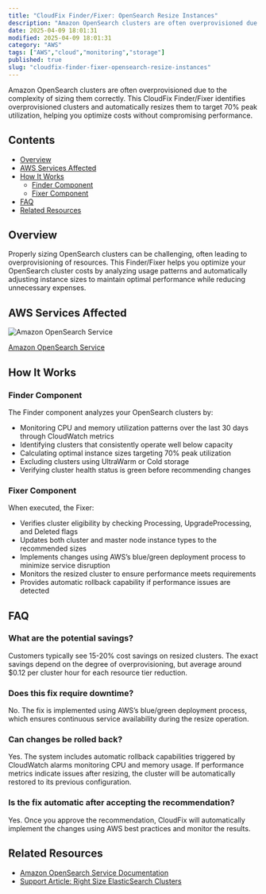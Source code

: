 ```yaml
---
title: "CloudFix Finder/Fixer: OpenSearch Resize Instances"
description: "Amazon OpenSearch clusters are often overprovisioned due to the complexity of sizing them correctly. This CloudFix Finder/Fixer identifies overprovisioned clust..."
date: 2025-04-09 18:01:31
modified: 2025-04-09 18:01:31
category: "AWS"
tags: ["AWS","cloud","monitoring","storage"]
published: true
slug: "cloudfix-finder-fixer-opensearch-resize-instances"
---
```


Amazon OpenSearch clusters are often overprovisioned due to the complexity of sizing them correctly. This CloudFix Finder/Fixer identifies overprovisioned clusters and automatically resizes them to target 70% peak utilization, helping you optimize costs without compromising performance.

## Contents

-   [Overview](#overview)
-   [AWS Services Affected](#aws-services-affected)
-   [How It Works](#how-it-works)
    -   [Finder Component](#finder-component)
    -   [Fixer Component](#fixer-component)
-   [FAQ](#faq)
-   [Related Resources](#related-resources)

## Overview

Properly sizing OpenSearch clusters can be challenging, often leading to overprovisioning of resources. This Finder/Fixer helps you optimize your OpenSearch cluster costs by analyzing usage patterns and automatically adjusting instance sizes to maintain optimal performance while reducing unnecessary expenses.

## AWS Services Affected

![Amazon OpenSearch Service](/media/uploads/OpenSearch-Service.svg)  

[Amazon OpenSearch Service](https://aws.amazon.com/opensearch-service/)

## How It Works

### Finder Component

The Finder component analyzes your OpenSearch clusters by:

-   Monitoring CPU and memory utilization patterns over the last 30 days through CloudWatch metrics
-   Identifying clusters that consistently operate well below capacity
-   Calculating optimal instance sizes targeting 70% peak utilization
-   Excluding clusters using UltraWarm or Cold storage
-   Verifying cluster health status is green before recommending changes

### Fixer Component

When executed, the Fixer:

-   Verifies cluster eligibility by checking Processing, UpgradeProcessing, and Deleted flags
-   Updates both cluster and master node instance types to the recommended sizes
-   Implements changes using AWS’s blue/green deployment process to minimize service disruption
-   Monitors the resized cluster to ensure performance meets requirements
-   Provides automatic rollback capability if performance issues are detected

## FAQ

### What are the potential savings?

Customers typically see 15-20% cost savings on resized clusters. The exact savings depend on the degree of overprovisioning, but average around $0.12 per cluster hour for each resource tier reduction.

### Does this fix require downtime?

No. The fix is implemented using AWS’s blue/green deployment process, which ensures continuous service availability during the resize operation.

### Can changes be rolled back?

Yes. The system includes automatic rollback capabilities triggered by CloudWatch alarms monitoring CPU and memory usage. If performance metrics indicate issues after resizing, the cluster will be automatically restored to its previous configuration.

### Is the fix automatic after accepting the recommendation?

Yes. Once you approve the recommendation, CloudFix will automatically implement the changes using AWS best practices and monitor the results.

## Related Resources

-   [Amazon OpenSearch Service Documentation](https://docs.aws.amazon.com/opensearch-service/latest/developerguide/what-is.html)
-   [Support Article: Right Size ElasticSearch Clusters](https://support.cloudfix.com/article/17037-right-size-elasticsearch-clusters)
